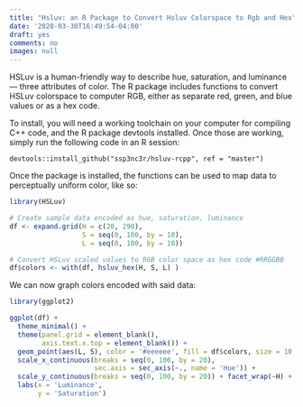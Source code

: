 ```yaml
---
title: "Hsluv: an R Package to Convert Hsluv Colorspace to Rgb and Hex"
date: '2020-03-30T16:49:54-04:00'
draft: yes
comments: no
images: null
---
```


HSLuv is a human-friendly way to describe hue, saturation, and luminance --- three attributes of color. The R package includes functions to convert HSLuv colorspace to computer RGB, either as separate red, green, and blue values or as a hex code.

To install, you will need a working toolchain on your computer for compiling C++ code, and the R package devtools installed. Once those are working, simply run the following code in an R session:

```
devtools::install_github("ssp3nc3r/hsluv-rcpp", ref = "master")
```

Once the package is installed, the functions can be used to map data to perceptually uniform color, like so:

```r
library(HSLuv)

# Create sample data encoded as hue, saturation, luminance
df <- expand.grid(H = c(20, 290),
                  S = seq(0, 100, by = 10),
                  L = seq(0, 100, by = 10))

# Convert HSLuv scaled values to RGB color space as hex code #RRGGBB
df$colors <- with(df, hsluv_hex(H, S, L) )
```

We can now graph colors encoded with said data:

```r
library(ggplot2)

ggplot(df) +
  theme_minimal() +
  theme(panel.grid = element_blank(),
        axis.text.x.top = element_blank()) + 
  geom_point(aes(L, S), color = '#eeeeee', fill = df$colors, size = 10, shape = 22) +
  scale_x_continuous(breaks = seq(0, 100, by = 20),
                     sec.axis = sec_axis(~., name = 'Hue')) +
  scale_y_continuous(breaks = seq(0, 100, by = 20)) + facet_wrap(~H) +
  labs(x = 'Luminance',
       y = 'Saturation')
```

